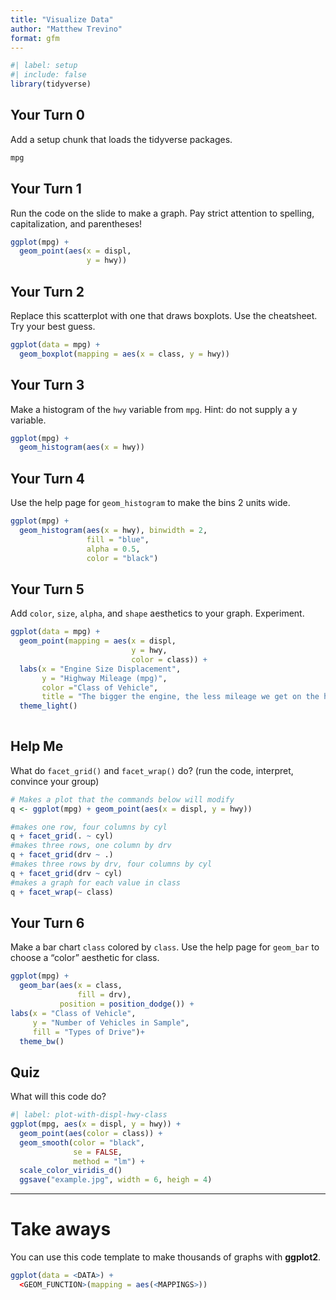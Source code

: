 ---
title: "Visualize Data"
author: "Matthew Trevino"
format: gfm
---


```{r}
#| label: setup
#| include: false
library(tidyverse)
```



## Your Turn 0

Add a setup chunk that loads the tidyverse packages.


```{r}
mpg
```


## Your Turn 1

Run the code on the slide to make a graph. Pay strict attention to spelling, capitalization, and parentheses!

```{r}
ggplot(mpg) + 
  geom_point(aes(x = displ,
                 y = hwy))
```


## Your Turn 2

Replace this scatterplot with one that draws boxplots. Use the cheatsheet. Try your best guess.

```{r}
ggplot(data = mpg) +
  geom_boxplot(mapping = aes(x = class, y = hwy))
```


## Your Turn 3

Make a histogram of the `hwy` variable from `mpg`. Hint: do not supply a y variable.

```{r}
ggplot(mpg) +
  geom_histogram(aes(x = hwy)) 
```

## Your Turn 4

Use the help page for `geom_histogram` to make the bins 2 units wide.

```{r}
ggplot(mpg) +
  geom_histogram(aes(x = hwy), binwidth = 2, 
                 fill = "blue",
                 alpha = 0.5,
                 color = "black") 
```


## Your Turn 5

Add `color`, `size`, `alpha`, and `shape` aesthetics to your graph. Experiment.  

```{r}
ggplot(data = mpg) +
  geom_point(mapping = aes(x = displ,
                           y = hwy,
                           color = class)) +
  labs(x = "Engine Size Displacement",
       y = "Highway Mileage (mpg)",
       color ="Class of Vehicle",
       title = "The bigger the engine, the less mileage we get on the highway") +
  theme_light()
           
```

## Help Me

What do `facet_grid()` and `facet_wrap()` do? 
(run the code, interpret, convince your group)

```{r}
# Makes a plot that the commands below will modify
q <- ggplot(mpg) + geom_point(aes(x = displ, y = hwy))

#makes one row, four columns by cyl
q + facet_grid(. ~ cyl) 
#makes three rows, one column by drv
q + facet_grid(drv ~ .)
#makes three rows by drv, four columns by cyl
q + facet_grid(drv ~ cyl)
#makes a graph for each value in class
q + facet_wrap(~ class)
```


## Your Turn 6

Make a bar chart `class` colored by `class`. Use the help page for `geom_bar` to choose a "color" aesthetic for class.

```{r}
ggplot(mpg) +
  geom_bar(aes(x = class, 
               fill = drv),
           position = position_dodge()) +
labs(x = "Class of Vehicle",
     y = "Number of Vehicles in Sample",
     fill = "Types of Drive")+ 
  theme_bw()
```

## Quiz

What will this code do?

```{r}
#| label: plot-with-displ-hwy-class
ggplot(mpg, aes(x = displ, y = hwy)) + 
  geom_point(aes(color = class)) +
  geom_smooth(color = "black",
              se = FALSE,
              method = "lm") +
  scale_color_viridis_d() 
  ggsave("example.jpg", width = 6, heigh = 4)
```


***

# Take aways

You can use this code template to make thousands of graphs with **ggplot2**.

```{r eval = FALSE}
ggplot(data = <DATA>) +
  <GEOM_FUNCTION>(mapping = aes(<MAPPINGS>))
```